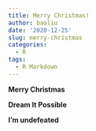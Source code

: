 ```yaml
---
title: Merry Christmas!
author: baoliu
date: '2020-12-25'
slug: merry-christmas
categories:
  - R
tags:
  - R Markdown
---
```



**Merry Christmas**

**Dream It Possible**

**I'm undefeated**